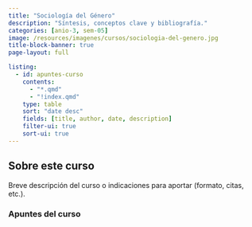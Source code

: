 ```yaml
---
title: "Sociología del Género"
description: "Síntesis, conceptos clave y bibliografía."
categories: [anio-3, sem-05]
image: /resources/imagenes/cursos/sociologia-del-genero.jpg
title-block-banner: true
page-layout: full

listing:
  - id: apuntes-curso
    contents:
      - "*.qmd"
      - "!index.qmd"
    type: table
    sort: "date desc"
    fields: [title, author, date, description]
    filter-ui: true
    sort-ui: true
---
```


## Sobre este curso
Breve descripción del curso o indicaciones para aportar (formato, citas, etc.).

### Apuntes del curso
::: {#apuntes-curso}
:::
